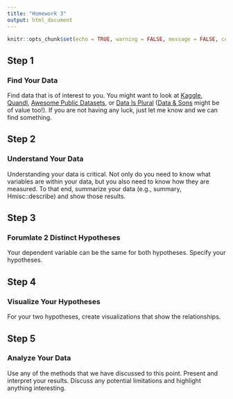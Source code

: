 ```yaml
---
title: "Homework 3"
output: html_document
---
```


```r
knitr::opts_chunk$set(echo = TRUE, warning = FALSE, message = FALSE, comment = "")
```

## Step 1

### Find Your Data
Find data that is of interest to you. You might want to look at <a href="https://www.kaggle.com/datasets">Kaggle</a>, <a href="https://www.quandl.com/">Quandl</a>, <a href="https://github.com/awesomedata/awesome-public-datasets">Awesome Public Datasets</a>, or <a href="https://docs.google.com/spreadsheets/d/1wZhPLMCHKJvwOkP4juclhjFgqIY8fQFMemwKL2c64vk/edit#gid=0">Data Is Plural</a> (<a href="https://www.dataandsons.com/blog/List-of-Lists">Data & Sons</a> might be of value too!). If you are not having any luck, just let me know and we can find something.

## Step 2

### Understand Your Data

Understanding your data is critical. Not only do you need to know what variables are within your data, but you also need to know how they are measured. To that end, summarize your data (e.g., summary, Hmisc::describe) and show those results.

## Step 3

### Forumlate 2 Distinct Hypotheses

Your dependent variable can be the same for both hypotheses. Specify your hypotheses.

## Step 4

### Visualize Your Hypotheses

For your two hypotheses, create visualizations that show the relationships.

## Step 5

### Analyze Your Data

Use any of the methods that we have discussed to this point. Present and interpret your results. Discuss any potential limitations and highlight anything interesting.